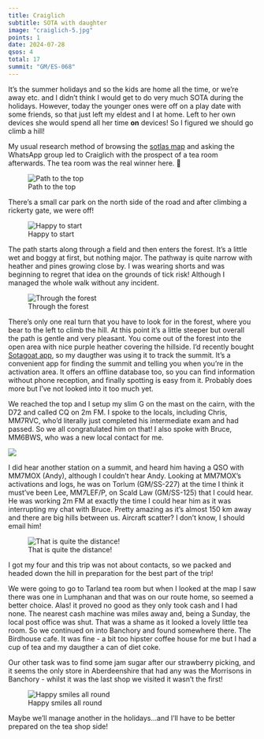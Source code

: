 ```yaml
---
title: Craiglich
subtitle: SOTA with daughter
image: "craiglich-5.jpg"
points: 1
date: 2024-07-28
qsos: 4
total: 17
summit: "GM/ES-068"
---
```


It's the summer holidays and so the kids are home all the time, or we're away etc. and I didn't think I would get to do very much SOTA during the holidays. However, today the younger ones were off on a play date with some friends, so that just left my eldest and I at home. Left to her own devices she would spend all her time **on** devices! So I figured we should go climb a hill!

My usual research method of browsing the [sotlas map](https://sotl.as/map/) and asking the WhatsApp group led to Craiglich with the prospect of a tea room afterwards. The tea room was the real winner here. 🍰

![Path to the top](route.png)

There's a small car park on the north side of the road and after climbing a rickerty gate, we were off!

![Happy to start](craiglich-1.jpg)

The path starts along through a field and then enters the forest. It's a little wet and boggy at first, but nothing major. The pathway is quite narrow with heather and pines growing close by. I was wearing shorts and was beginning to regret that idea on the grounds of tick risk! Although I managed the whole walk without any incident.

![Through the forest](craiglich-2.jpg)

There's only one real turn that you have to look for in the forest, where you bear to the left to climb the hill. At this point it's a little steeper but overall the path is gentle and very pleasant. You come out of the forest into the open area with nice purple heather covering the hillside. I'd recently bought [Sotagoat app](https://apps.apple.com/gb/app/sota-goat/id590206108), so my daugther was using it to track the summit. It's a convenient app for finding the summit and telling you when you're in the activation area. It offers an offline database too, so you can find information without phone reception, and finally spotting is easy from it. Probably does more but I've not looked into it too much yet.

We reached the top and I setup my slim G on the mast on the cairn, with the D72 and called CQ on 2m FM. I spoke to the locals, including Chris, MM7RVC, who'd literally just completed his intermediate exam and had passed. So we all congratulated him on that! I also spoke with Bruce, MM6BWS, who was a new local contact for me.

![](craiglich-5.jpg)

I did hear another station on a summit, and heard him having a QSO with MM7MOX (Andy), although I couldn't hear Andy. Looking at MM7MOX's activations and logs, he was on Torlum (GM/SS-227) at the time I think it must've been Lee, MM7LEF/P, on Scald Law (GM/SS-125) that I could hear. He was working 2m FM at exactly the time I could hear him as it was interrupting my chat with Bruce. Pretty amazing as it's almost 150 km away and there are big hills between us. Aircraft scatter? I don't know, I should email him!

![That is quite the distance!](mm7lef.png)

I got my four and this trip was not about contacts, so we packed and headed down the hill in preparation for the best part of the trip!

We were going to go to Tarland tea room but when I looked at the map I saw there was one in Lumphanan and that was on our route home, so seemed a better choice. Alas! it proved no good as they only took cash and I had none. The nearest cash machine was miles away and, being a Sunday, the local post office was shut. That was a shame as it looked a lovely little tea room. So we continued on into Banchory and found somewhere there. The Birdhouse cafe. It was fine - a bit too hipster coffee house for me but I had a cup of tea and my daugther a can of diet coke.

Our other task was to find some jam sugar after our strawberry picking, and it seems the only store in Aberdeenshire that had any was the Morrisons in Banchory - whilst it was the last shop we visited it wasn't the first!

![Happy smiles all round](craiglich-6.jpg)

Maybe we'll manage another in the holidays...and I'll have to be better prepared on the tea shop side!
